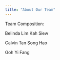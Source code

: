 ```yaml
---
title: "About Our Team"
---
```


Team Composition:

Belinda Lim Kah Siew

Calvin Tan Song Hao

Goh Yi Fang

```{}
```
